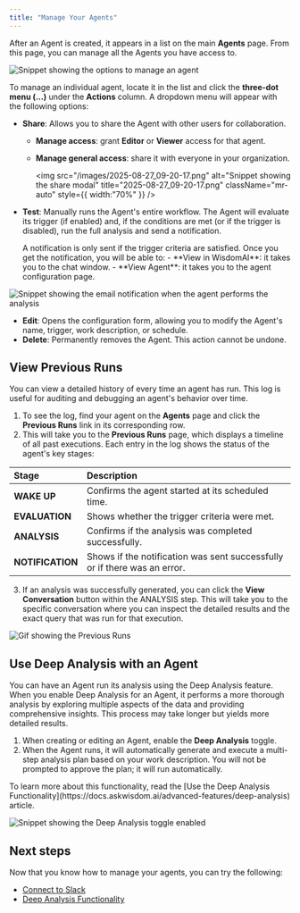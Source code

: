 ```yaml
---
title: "Manage Your Agents"
---
```


After an Agent is created, it appears in a list on the main **Agents** page. From this page, you can manage all the Agents you have access to.

![Snippet showing the options to manage an agent](/images/manage-agent.png)

To manage an individual agent, locate it in the list and click the **three-dot menu (...)** under the **Actions** column. A dropdown menu will appear with the following options:

- **Share**: Allows you to share the Agent with other users for collaboration.
  - **Manage access**: grant **Editor** or **Viewer** access for that agent.
  - **Manage general access**: share it with everyone in your organization.

    <img
      src="/images/2025-08-27_09-20-17.png"
      alt="Snippet showing the share modal"
      title="2025-08-27_09-20-17.png"
      className="mr-auto"
      style={{ width:"70%" }}
    />
- **Test**: Manually runs the Agent's entire workflow. The Agent will evaluate its trigger (if enabled) and, if the conditions are met (or if the trigger is disabled), run the full analysis and send a notification.

  <Warning>
    A notification is only sent if the trigger criteria are satisfied.
  </Warning>
  Once you get the notification, you will be able to:
  - **View in WisdomAI**: it takes you to the chat window.
  - **View Agent**: it takes you to the agent configuration page.

![Snippet showing the email notification when the agent performs the analysis](/images/2025-08-27_09-28-10.png)

- **Edit**: Opens the configuration form, allowing you to modify the Agent's name, trigger, work description, or schedule.
- **Delete**: Permanently removes the Agent. This action cannot be undone.

## View Previous Runs

You can view a detailed history of every time an agent has run. This log is useful for auditing and debugging an agent's behavior over time.

1. To see the log, find your agent on the **Agents** page and click the **Previous Runs** link in its corresponding row.
2. This will take you to the **Previous Runs** page, which displays a timeline of all past executions. Each entry in the log shows the status of the agent's key stages:

| **Stage**        | **Description**                                                           |
| :--------------- | :------------------------------------------------------------------------ |
| **WAKE UP**      | Confirms the agent started at its scheduled time.                         |
| **EVALUATION**   | Shows whether the trigger criteria were met.                              |
| **ANALYSIS**     | Confirms if the analysis was completed successfully.                      |
| **NOTIFICATION** | Shows if the notification was sent successfully or if there was an error. |

3. If an analysis was successfully generated, you can click the **View Conversation** button within the ANALYSIS step. This will take you to the specific conversation where you can inspect the detailed results and the exact query that was run for that execution.

![Gif showing the Previous Runs](/images/view-previous-runs.gif)

## Use Deep Analysis with an Agent

You can have an Agent run its analysis using the Deep Analysis feature. When you enable Deep Analysis for an Agent, it performs a more thorough analysis by exploring multiple aspects of the data and providing comprehensive insights. This process may take longer but yields more detailed results.

1. When creating or editing an Agent, enable the **Deep Analysis** toggle.
2. When the Agent runs, it will automatically generate and execute a multi-step analysis plan based on your work description. You will not be prompted to approve the plan; it will run automatically.

<Note>
  To learn more about this functionality, read the [Use the Deep Analysis Functionality](https://docs.askwisdom.ai/advanced-features/deep-analysis) article.
</Note>

![Snippet showing the Deep Analysis toggle enabled](/images/agent-new-ui-da.png)

## Next steps

Now that you know how to manage your agents, you can try the following:

- [Connect to Slack](https://docs.askwisdom.ai/integrations/connect-to-slack)
- [Deep Analysis Functionality](https://docs.askwisdom.ai/advanced-features/deep-analysis)